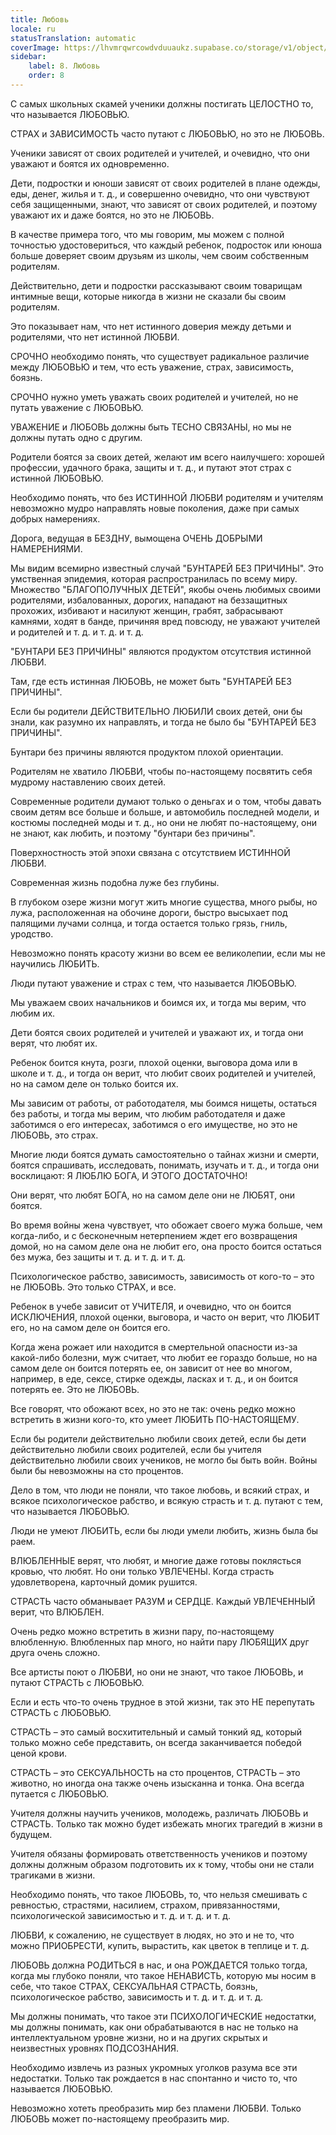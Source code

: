 ```yaml
---
title: Любовь
locale: ru
statusTranslation: automatic
coverImage: https://lhvmrqwrcowdvduuaukz.supabase.co/storage/v1/object/public/strapi-uploads/small_cover-educacion-fundamental.webp-2d51a7828a2b1309555be27f7e2a61a0.webp
sidebar:
    label: 8. Любовь
    order: 8
---
```

С самых школьных скамей ученики должны постигать ЦЕЛОСТНО то, что называется ЛЮБОВЬЮ.

СТРАХ и ЗАВИСИМОСТЬ часто путают с ЛЮБОВЬЮ, но это не ЛЮБОВЬ.

Ученики зависят от своих родителей и учителей, и очевидно, что они уважают и боятся их одновременно.

Дети, подростки и юноши зависят от своих родителей в плане одежды, еды, денег, жилья и т. д., и совершенно очевидно, что они чувствуют себя защищенными, знают, что зависят от своих родителей, и поэтому уважают их и даже боятся, но это не ЛЮБОВЬ.

В качестве примера того, что мы говорим, мы можем с полной точностью удостовериться, что каждый ребенок, подросток или юноша больше доверяет своим друзьям из школы, чем своим собственным родителям.

Действительно, дети и подростки рассказывают своим товарищам интимные вещи, которые никогда в жизни не сказали бы своим родителям.

Это показывает нам, что нет истинного доверия между детьми и родителями, что нет истинной ЛЮБВИ.

СРОЧНО необходимо понять, что существует радикальное различие между ЛЮБОВЬЮ и тем, что есть уважение, страх, зависимость, боязнь.

СРОЧНО нужно уметь уважать своих родителей и учителей, но не путать уважение с ЛЮБОВЬЮ.

УВАЖЕНИЕ и ЛЮБОВЬ должны быть ТЕСНО СВЯЗАНЫ, но мы не должны путать одно с другим.

Родители боятся за своих детей, желают им всего наилучшего: хорошей профессии, удачного брака, защиты и т. д., и путают этот страх с истинной ЛЮБОВЬЮ.

Необходимо понять, что без ИСТИННОЙ ЛЮБВИ родителям и учителям невозможно мудро направлять новые поколения, даже при самых добрых намерениях.

Дорога, ведущая в БЕЗДНУ, вымощена ОЧЕНЬ ДОБРЫМИ НАМЕРЕНИЯМИ.

Мы видим всемирно известный случай "БУНТАРЕЙ БЕЗ ПРИЧИНЫ". Это умственная эпидемия, которая распространилась по всему миру. Множество "БЛАГОПОЛУЧНЫХ ДЕТЕЙ", якобы очень любимых своими родителями, избалованных, дорогих, нападают на беззащитных прохожих, избивают и насилуют женщин, грабят, забрасывают камнями, ходят в банде, причиняя вред повсюду, не уважают учителей и родителей и т. д. и т. д. и т. д.

"БУНТАРИ БЕЗ ПРИЧИНЫ" являются продуктом отсутствия истинной ЛЮБВИ.

Там, где есть истинная ЛЮБОВЬ, не может быть "БУНТАРЕЙ БЕЗ ПРИЧИНЫ".

Если бы родители ДЕЙСТВИТЕЛЬНО ЛЮБИЛИ своих детей, они бы знали, как разумно их направлять, и тогда не было бы "БУНТАРЕЙ БЕЗ ПРИЧИНЫ".

Бунтари без причины являются продуктом плохой ориентации.

Родителям не хватило ЛЮБВИ, чтобы по-настоящему посвятить себя мудрому наставлению своих детей.

Современные родители думают только о деньгах и о том, чтобы давать своим детям все больше и больше, и автомобиль последней модели, и костюмы последней моды и т. д., но они не любят по-настоящему, они не знают, как любить, и поэтому "бунтари без причины".

Поверхностность этой эпохи связана с отсутствием ИСТИННОЙ ЛЮБВИ.

Современная жизнь подобна луже без глубины.

В глубоком озере жизни могут жить многие существа, много рыбы, но лужа, расположенная на обочине дороги, быстро высыхает под палящими лучами солнца, и тогда остается только грязь, гниль, уродство.

Невозможно понять красоту жизни во всем ее великолепии, если мы не научились ЛЮБИТЬ.

Люди путают уважение и страх с тем, что называется ЛЮБОВЬЮ.

Мы уважаем своих начальников и боимся их, и тогда мы верим, что любим их.

Дети боятся своих родителей и учителей и уважают их, и тогда они верят, что любят их.

Ребенок боится кнута, розги, плохой оценки, выговора дома или в школе и т. д., и тогда он верит, что любит своих родителей и учителей, но на самом деле он только боится их.

Мы зависим от работы, от работодателя, мы боимся нищеты, остаться без работы, и тогда мы верим, что любим работодателя и даже заботимся о его интересах, заботимся о его имуществе, но это не ЛЮБОВЬ, это страх.

Многие люди боятся думать самостоятельно о тайнах жизни и смерти, боятся спрашивать, исследовать, понимать, изучать и т. д., и тогда они восклицают: Я ЛЮБЛЮ БОГА, И ЭТОГО ДОСТАТОЧНО!

Они верят, что любят БОГА, но на самом деле они не ЛЮБЯТ, они боятся.

Во время войны жена чувствует, что обожает своего мужа больше, чем когда-либо, и с бесконечным нетерпением ждет его возвращения домой, но на самом деле она не любит его, она просто боится остаться без мужа, без защиты и т. д. и т. д. и т. д.

Психологическое рабство, зависимость, зависимость от кого-то – это не ЛЮБОВЬ. Это только СТРАХ, и все.

Ребенок в учебе зависит от УЧИТЕЛЯ, и очевидно, что он боится ИСКЛЮЧЕНИЯ, плохой оценки, выговора, и часто он верит, что ЛЮБИТ его, но на самом деле он боится его.

Когда жена рожает или находится в смертельной опасности из-за какой-либо болезни, муж считает, что любит ее гораздо больше, но на самом деле он боится потерять ее, он зависит от нее во многом, например, в еде, сексе, стирке одежды, ласках и т. д., и он боится потерять ее. Это не ЛЮБОВЬ.

Все говорят, что обожают всех, но это не так: очень редко можно встретить в жизни кого-то, кто умеет ЛЮБИТЬ ПО-НАСТОЯЩЕМУ.

Если бы родители действительно любили своих детей, если бы дети действительно любили своих родителей, если бы учителя действительно любили своих учеников, не могло бы быть войн. Войны были бы невозможны на сто процентов.

Дело в том, что люди не поняли, что такое любовь, и всякий страх, и всякое психологическое рабство, и всякую страсть и т. д. путают с тем, что называется ЛЮБОВЬЮ.

Люди не умеют ЛЮБИТЬ, если бы люди умели любить, жизнь была бы раем.

ВЛЮБЛЕННЫЕ верят, что любят, и многие даже готовы поклясться кровью, что любят. Но они только УВЛЕЧЕНЫ. Когда страсть удовлетворена, карточный домик рушится.

СТРАСТЬ часто обманывает РАЗУМ и СЕРДЦЕ. Каждый УВЛЕЧЕННЫЙ верит, что ВЛЮБЛЕН.

Очень редко можно встретить в жизни пару, по-настоящему влюбленную. Влюбленных пар много, но найти пару ЛЮБЯЩИХ друг друга очень сложно.

Все артисты поют о ЛЮБВИ, но они не знают, что такое ЛЮБОВЬ, и путают СТРАСТЬ с ЛЮБОВЬЮ.

Если и есть что-то очень трудное в этой жизни, так это НЕ перепутать СТРАСТЬ с ЛЮБОВЬЮ.

СТРАСТЬ – это самый восхитительный и самый тонкий яд, который только можно себе представить, он всегда заканчивается победой ценой крови.

СТРАСТЬ – это СЕКСУАЛЬНОСТЬ на сто процентов, СТРАСТЬ – это животно, но иногда она также очень изысканна и тонка. Она всегда путается с ЛЮБОВЬЮ.

Учителя должны научить учеников, молодежь, различать ЛЮБОВЬ и СТРАСТЬ. Только так можно будет избежать многих трагедий в жизни в будущем.

Учителя обязаны формировать ответственность учеников и поэтому должны должным образом подготовить их к тому, чтобы они не стали трагиками в жизни.

Необходимо понять, что такое ЛЮБОВЬ, то, что нельзя смешивать с ревностью, страстями, насилием, страхом, привязанностями, психологической зависимостью и т. д. и т. д. и т. д.

ЛЮБВИ, к сожалению, не существует в людях, но это и не то, что можно ПРИОБРЕСТИ, купить, вырастить, как цветок в теплице и т. д.

ЛЮБОВЬ должна РОДИТЬСЯ в нас, и она РОЖДАЕТСЯ только тогда, когда мы глубоко поняли, что такое НЕНАВИСТЬ, которую мы носим в себе, что такое СТРАХ, СЕКСУАЛЬНАЯ СТРАСТЬ, боязнь, психологическое рабство, зависимость и т. д. и т. д. и т. д.

Мы должны понимать, что такое эти ПСИХОЛОГИЧЕСКИЕ недостатки, мы должны понимать, как они обрабатываются в нас не только на интеллектуальном уровне жизни, но и на других скрытых и неизвестных уровнях ПОДСОЗНАНИЯ.

Необходимо извлечь из разных укромных уголков разума все эти недостатки. Только так рождается в нас спонтанно и чисто то, что называется ЛЮБОВЬЮ.

Невозможно хотеть преобразить мир без пламени ЛЮБВИ. Только ЛЮБОВЬ может по-настоящему преобразить мир.

